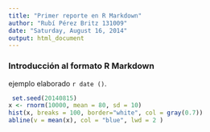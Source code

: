 ```yaml
---
title: "Primer reporte en R Markdown"
author: "Rubí Pérez Britz 131009"
date: "Saturday, August 16, 2014"
output: html_document
---
```


### Introducción al formato R Markdown

ejemplo elaborado `r date ()`.

```r
 set.seed(20140815)
x <- rnorm(10000, mean = 80, sd = 10)
hist(x, breaks = 100, border="white", col = gray(0.7))
abline(v = mean(x), col = "blue", lwd = 2 )

```


